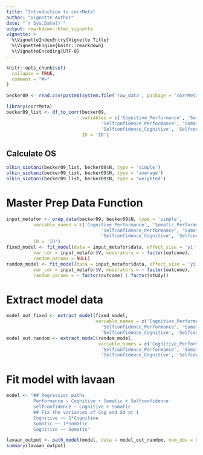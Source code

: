 ```yaml
---
title: "Introduction to corrMeta"
author: "Vignette Author"
date: "`r Sys.Date()`"
output: rmarkdown::html_vignette
vignette: >
  %\VignetteIndexEntry{Vignette Title}
  %\VignetteEngine{knitr::rmarkdown}
  %\VignetteEncoding{UTF-8}
---
```


```r
knitr::opts_chunk$set(
  collapse = TRUE,
  comment = "#>"
)
```

```r
becker09 <- read.csv(paste0(system.file('raw_data', package = 'corrMeta'), '/Becker09.csv'))
```

```r
library(corrMeta)
becker09_list <- df_to_corr(becker09, 
                            variables = c('Cognitive_Performance', 'Somatic_Performance',
                                   'Selfconfidence_Performance', 'Somatic_Cognitive',
                                   'Selfconfidence_Cognitive', 'Selfconfidence_Somatic'),
                            ID = 'ID')
```

## Calculate OS
```r
olkin_siotani(becker09_list, becker09$N, type = 'simple')
olkin_siotani(becker09_list, becker09$N, type = 'average')
olkin_siotani(becker09_list, becker09$N, type = 'weighted')
```

# Master Prep Data Function
```r
input_metafor <- prep_data(becker09, becker09$N, type = 'simple', 
          variable_names = c('Cognitive_Performance', 'Somatic_Performance',
                                   'Selfconfidence_Performance', 'Somatic_Cognitive',
                                   'Selfconfidence_Cognitive', 'Selfconfidence_Somatic'),
          ID = 'ID')
fixed_model <- fit_model(data = input_metafor$data, effect_size = 'yi', 
          var_cor = input_metafor$V, moderators = ~ factor(outcome), 
          random_params = NULL)
random_model <- fit_model(data = input_metafor$data, effect_size = 'yi', 
          var_cor = input_metafor$V, moderators = ~ factor(outcome), 
          random_params = ~ factor(outcome) | factor(study))
```

# Extract model data
```r
model_out_fixed <- extract_model(fixed_model, 
                                 variable_names = c('Cognitive_Performance', 'Somatic_Performance',
                                   'Selfconfidence_Performance', 'Somatic_Cognitive',
                                   'Selfconfidence_Cognitive', 'Selfconfidence_Somatic'))
model_out_random <- extract_model(random_model, 
                                  variable_names = c('Cognitive_Performance', 'Somatic_Performance',
                                   'Selfconfidence_Performance', 'Somatic_Cognitive',
                                   'Selfconfidence_Cognitive', 'Selfconfidence_Somatic'))
```

# Fit model with lavaan
```r
model <- "## Regression paths
          Performance ~ Cognitive + Somatic + Selfconfidence
          Selfconfidence ~ Cognitive + Somatic
          ## Fix the variances of Cog and SO at 1
          Cognitive ~~ 1*Cognitive
          Somatic ~~ 1*Somatic
          Cognitive ~~ Somatic"

lavaan_output <- path_model(model, data = model_out_random, num_obs = 600)
summary(lavaan_output)
```


